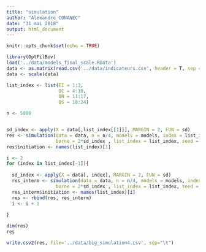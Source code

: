 ```yaml
---
title: "simulation"
author: "Alexandre CONANEC"
date: "31 mai 2018"
output: html_document
---
```


```r
knitr::opts_chunk$set(echo = TRUE)
```


```r
library(OptFilBov)
load('../data/models_final_scale.RData')
data <- as.matrix(read.csv('../data/indicateurs.csv', header = T, sep = ';', dec = ','))
data <- scale(data)
```

```r
list_index <- list(EI = 1:3,
                   QC = 4:10,
                   QN = 11:17,
                   QS = 18:24)

n <- 5000


sd_index <- apply(X = data[,list_index[[1]]], MARGIN = 2, FUN = sd)
res <- simulation(data = data, n = n/4, models = models, index = list_index[[1]], 
                  borne = 2*sd_index , list_index = list_index, seed = 123)
res$initiation <- names(list_index)[1]

i <- 2
for (index in list_index[-1]){
  
  sd_index <- apply(X = data[, index], MARGIN = 2, FUN = sd)
  res_interm <- simulation(data = data, n = n/4, models = models, index = index, 
                  borne = 2*sd_index , list_index = list_index, seed = 123)
  res_interm$initiation <- names(list_index)[i]
  res <- rbind(res, res_interm)
  i <- i + 1
  
}

dim(res)
res
```

```r
write.csv2(res, file='../data/big_simulation4.csv', sep="\t")
```

